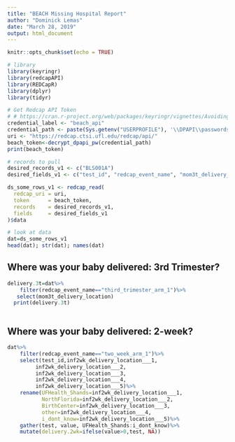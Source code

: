 ```yaml
---
title: "BEACH Missing Hospital Report"
author: "Dominick Lemas"
date: "March 28, 2019"
output: html_document
---
```


```r
knitr::opts_chunk$set(echo = TRUE)
```


```r

# library
library(keyringr)
library(redcapAPI)
library(REDCapR)
library(dplyr)
library(tidyr)

# Get Redcap API Token
# # https://cran.r-project.org/web/packages/keyringr/vignettes/Avoiding_plain_text_passwords_in_R_with_keyringr.html
credential_label <- "beach_api"
credential_path <- paste(Sys.getenv("USERPROFILE"), '\\DPAPI\\passwords\\', Sys.info()["nodename"], '\\', credential_label, '.txt', sep="")
uri <- "https://redcap.ctsi.ufl.edu/redcap/api/"
beach_token<-decrypt_dpapi_pw(credential_path)
print(beach_token)

# records to pull
desired_records_v1 <- c("BLS001A")
desired_fields_v1 <- c("test_id", "redcap_event_name", "mom3t_delivery_location", "inf2wk_delivery_location")

ds_some_rows_v1 <- redcap_read(
  redcap_uri = uri, 
  token      = beach_token, 
  records    = desired_records_v1,
  fields     = desired_fields_v1
)$data

# look at data
dat=ds_some_rows_v1
head(dat); str(dat); names(dat)
```
## Where was your baby delivered: 3rd Trimester?

```r
delivery.3t=dat%>%
    filter(redcap_event_name=="third_trimester_arm_1")%>%
   select(mom3t_delivery_location)
  print(delivery.3t)
  
```
## Where was your baby delivered: 2-week?
```r
dat%>%
    filter(redcap_event_name=="two_week_arm_1")%>%
    select(test_id,inf2wk_delivery_location___1, 
         inf2wk_delivery_location___2,
         inf2wk_delivery_location___3,
         inf2wk_delivery_location___4,
         inf2wk_delivery_location___5)%>%
    rename(UFHealth_Shands=inf2wk_delivery_location___1,
           NorthFlorida=inf2wk_delivery_location___2,
           BirthCenter=inf2wk_delivery_location___3,
           other=inf2wk_delivery_location___4,
           i_dont_know=inf2wk_delivery_location___5)%>%
    gather(test, value, UFHealth_Shands:i_dont_know)%>%
    mutate(delivery.2wk=ifelse(value>0,test, NA))
```

